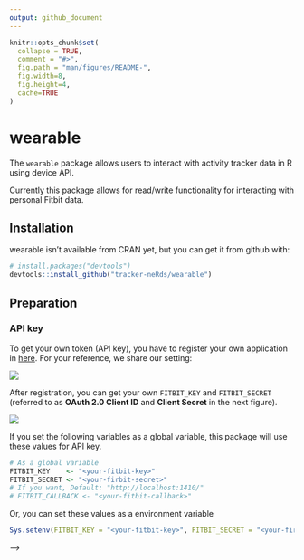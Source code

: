 ```yaml
---
output: github_document
---
```


<!-- README.md is generated from README.Rmd. Please edit that file -->

```r
knitr::opts_chunk$set(
  collapse = TRUE,
  comment = "#>",
  fig.path = "man/figures/README-",
  fig.width=8,
  fig.height=4,
  cache=TRUE
)
```

# wearable

<!-- ![](https://travis-ci.org/tracker-neRds/wearable.svg?branch=master) -->
<!-- [![CRAN Version](http://www.r-pkg.org/badges/version/wearable)](http://cran.rstudio.com/web/packages/wearable)  -->
<!-- ![](http://cranlogs.r-pkg.org/badges/grand-total/wearable) -->

The `wearable` package allows users to interact with activity tracker data in R using device API.

Currently this package allows for read/write functionality for interacting with personal Fitbit data. 


## Installation
wearable isn't available from CRAN yet, but you can get it from github with:
```r
# install.packages("devtools")
devtools::install_github("tracker-neRds/wearable")
```

## Preparation  
### API key
To get your own token (API key), you have to register your own application in [here](https://dev.fitbit.com/apps/new).
For your reference, we share our setting:

<div style="width:300px;">
![](man/figures/register_app.png)
</div>

After registration, you can get your own `FITBIT_KEY` and `FITBIT_SECRET` (referred to as **OAuth 2.0 Client ID** and **Client Secret** in the next figure).

<div style="width: 50%;">
![](man/figures/manage_my_apps.png)
</div>

If you set the following variables as a global variable, this package will use these values for API key.
```r
# As a global variable
FITBIT_KEY    <- "<your-fitbit-key>"
FITBIT_SECRET <- "<your-firbit-secret>"
# If you want, Default: "http://localhost:1410/"
# FITBIT_CALLBACK <- "<your-fitbit-callback>" 
```

Or, you can set these values as a environment variable
```r
Sys.setenv(FITBIT_KEY = "<your-fitbit-key>", FITBIT_SECRET = "<your-firbit-secret>")
```

<!-- ### Load libraries -->
<!-- ```{r} -->
<!-- #library("wearable") -->
<!-- #library("tidyvserse") # for visualization in this document -->
<!-- ``` -->

<!-- ### Get Fitbit API token -->
<!-- You can get your Fitbit toekn using `wearable::oauth_token()`: -->
<!-- ```{r, eval=FALSE} -->
<!-- # Get token -->
<!-- token <- wearable::oauth_token() -->
<!-- # Get token -->
<!-- token <- wearable::oauth_token(language="en_US") -->

<!-- # Get token -->
<!-- token <- wearable::oauth_token(language="en_GB") -->
<!-- ``` -->
<!-- This function open a web browser autmatically and return Fitbit token. -->

<!-- ```{r, echo=FALSE, cache=FALSE} -->
<!-- #Adhoc to build this document on my PC... -->
<!-- #saveRDS(token, "temp_token") -->
<!-- token <- readRDS("temp_token") -->
<!-- ``` -->

<!-- ## How to use -->
<!-- ### Activity -->
<!-- ```{r} -->
<!-- # Example date -->
<!-- date <- "2017-12-29" -->

<!-- # Get daily activity summary -->
<!-- str(get_activity_summary(token, date)) -->

<!-- # Get Activity Time Series -->
<!-- get_activity_time_series(token, "distance", date=date, period="7d") -->

<!-- # Get activity intraday time series -->
<!-- # You have to use a **personal** key and secret. -->
<!-- df <- get_activity_intraday_time_series(token, "steps", date, detail_level="15min") -->
<!-- df$time <- as.POSIXct(strptime(paste0(df$dateTime, " ", df$dataset_time), "%Y-%m-%d %H:%M:%S")) -->
<!-- ggplot2::ggplot(df, aes(x=time, y=dataset_value)) + geom_line() -->

<!-- # Get Activity Types (complicated nested list) -->
<!-- length(get_activity_types(token)) -->

<!-- # Get Activity Type (Yoga=52001) -->
<!-- get_activity_type(token, 52001) -->

<!-- # Get Frequent Activities -->
<!-- get_frequent_activities(token) -->

<!-- # Get Recent Activities -->
<!-- get_recent_activity_types(token) -->

<!-- # Add, get and delete favorite activities -->
<!-- add_favorite_activity(token, 52001) -->
<!-- get_favorite_activities(token) -->
<!-- delete_favorite_activity(token, 52001) -->
<!-- get_favorite_activities(token) -->

<!-- get_activity_goals(token, period="daily") -->
<!-- update_activity_goals(token, period="daily", distance=11.3) -->
<!-- get_activity_goals(token, period="daily") -->
<!-- get_activity_goals(token, period="weekly") -->
<!-- update_activity_goals(token, period="weekly", steps="100000") -->
<!-- get_activity_goals(token, period="weekly") -->

<!-- # Get Lifetime Stats -->
<!-- get_lifetime_stats(token) -->
<!-- ``` -->

<!-- You can find more details in [here](https://dev.fitbit.com/docs/activity/) -->

<!-- ### Heart Rate -->
<!-- ```{r} -->
<!-- # Set a date for example -->
<!-- date <- "2017-12-25" -->
<!-- # Get heart rate time series -->
<!-- df <- get_heart_rate_time_series(token, date=date, period="7d") -->
<!-- ggplot(df, aes(x=date, y=peak_max)) + geom_line() -->
<!-- # Get intraday heart rate time series -->
<!-- df <- get_heart_rate_intraday_time_series(token, date=date, detail_level="15min") -->
<!-- df$time <- as.POSIXct(paste0(date, " ", df$time)) -->
<!-- ggplot(df, aes(x=time, y=value)) + geom_line() -->
<!-- ``` -->

<!-- You can find more details [here](https://dev.fitbit.com/docs/heart-rate/). -->

<!-- ### Sleep -->
<!-- ```{r} -->
<!-- # Get Sleep Logs(date is character or Date) -->
<!-- x <- get_sleep_logs(token, "2016-03-30") -->
<!-- print(head(x$sleep)) -->
<!-- x$summary -->

<!-- #Get the current sleep goal. -->
<!-- get_sleep_goal(token) -->
<!-- #Update sleep goal -->
<!-- update_sleep_goal(token, 380) -->

<!-- #Get Sleep Time Series -->
<!-- get_sleep_time_series(token, "timeInBed", date="2016-04-02", period="7d") -->
<!-- get_sleep_time_series(token, "efficiency", base_date="2016-03-30", end_date="2016-03-30") -->

<!-- #Log sleep -->
<!-- log <- log_sleep(token, "22:00", 180, date="2010-04-18") -->
<!-- print(head(log)) -->

<!-- #Delete sleep log -->
<!-- delete_sleep_log(token, log$logId) -->
<!-- ``` -->

<!-- You can find more details [here](https://dev.fitbit.com/docs/sleep/). -->

<!-- ### Devices  -->
<!-- ```{r} -->
<!-- # Get deice information you registerd -->
<!-- get_devices(token) -->
<!-- ``` -->

<!-- ```{r} -->
<!-- # Add alarms -->
<!-- tracker_id <- get_devices(token)$id[1] -->
<!-- add_alarm(token, tracker_id, "07:15-08:00", "MONDAY") -->
<!-- alarm <- get_alarms(token, tracker_id) -->
<!-- alarm -->
<!-- ``` -->

<!-- ```{r} -->
<!-- # Update the content alarm -->
<!-- alarm_id <- tail(alarm, 1)$alarmId -->
<!-- update_alarm(token, tracker_id, alarm_id, "02:15-03:00", "FRIDAY") -->
<!-- get_alarms(token, tracker_id) -->
<!-- ``` -->

<!-- ```{r} -->
<!-- # Delete alarm you registered here -->
<!-- delete_alarm(token, tracker_id, alarm_id) -->
<!-- get_alarms(token, tracker_id) -->
<!-- ``` -->

<!-- You can find more details [here](https://dev.fitbit.com/docs/devices/). -->

<!-- ## Contributing -->
<!-- - Fork it ( https://github.com/teramonagi/wearable/fork ) -->
<!-- - Create your feature branch (git checkout -b my-new-feature) -->
<!-- - Commit your changes (git commit -am 'Add some feature') -->
<!-- - Push to the branch (git push origin my-new-feature) -->
<!-- - Create a new Pull Request -->

<!-- ## Acknowledgements -->
<!-- This package has is based on extending and improving the [fitbitr](https://github.com/teramonagi/fitbitr/) package from [Nagi Teramo](https://github.com/teramonagi). -->

<!-- Additional thanks to dichika as the fitbitr package is based on the [myFitbit package](https://github.com/dichika/myFitbit). -->


<!-- <!-- -->
<!-- Future implementation -->
<!-- ### Food Logging -->
<!-- You can find more details [here](https://dev.fitbit.com/docs/food-logging/). -->
<!-- ### Friends -->
<!-- You can find more details [here](https://dev.fitbit.com/docs/friends/). -->

<!-- ### Subscriptions -->
<!-- - https://dev.fitbit.com/docs/subscriptions/ -->

<!-- ### User -->
<!-- - https://dev.fitbit.com/docs/user/ -->
<!-- ### Body & Weight -->
<!-- You can find more details in [here](https://dev.fitbit.com/docs/body/) -->

<!-- --> -->
